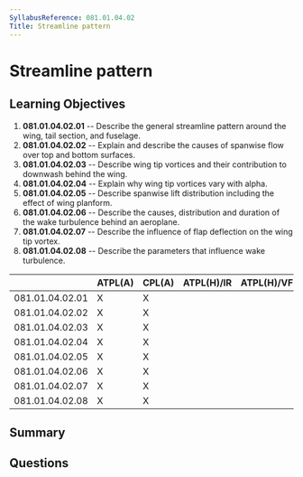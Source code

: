 ```yaml
---
SyllabusReference: 081.01.04.02
Title: Streamline pattern
---
```


# Streamline pattern

## Learning Objectives

1. **081.01.04.02.01** -- Describe the general streamline pattern around the wing,
   tail section, and fuselage.
2. **081.01.04.02.02** -- Explain and describe the causes of spanwise flow over
   top and bottom surfaces.
3. **081.01.04.02.03** -- Describe wing tip vortices and their contribution to
   downwash behind the wing.
4. **081.01.04.02.04** -- Explain why wing tip vortices vary with alpha.
5. **081.01.04.02.05** -- Describe spanwise lift distribution including the effect
   of wing planform.
6. **081.01.04.02.06** -- Describe the causes, distribution and duration of the
   wake turbulence behind an aeroplane.
7. **081.01.04.02.07** -- Describe the influence of flap deflection on the wing
   tip vortex.
8. **081.01.04.02.08** -- Describe the parameters that influence wake turbulence.

|                 | ATPL(A) | CPL(A) | ATPL(H)/IR | ATPL(H)/VFR | CPL(H) | IR  | CBIR(A) |
| --------------- | ------- | ------ | ---------- | ----------- | ------ | --- | ------- |
| 081.01.04.02.01 | X       | X      |            |             |        |     |         |
| 081.01.04.02.02 | X       | X      |            |             |        |     |         |
| 081.01.04.02.03 | X       | X      |            |             |        |     |         |
| 081.01.04.02.04 | X       | X      |            |             |        |     |         |
| 081.01.04.02.05 | X       | X      |            |             |        |     |         |
| 081.01.04.02.06 | X       | X      |            |             |        |     |         |
| 081.01.04.02.07 | X       | X      |            |             |        |     |         |
| 081.01.04.02.08 | X       | X      |            |             |        |     |         |

## Summary

## Questions
